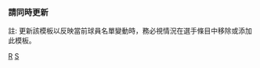 {{Navbox
|name=舊金山巨人隊當前登錄名單
|title=[[舊金山巨人|<span style="color:#FFFFFF;">舊金山巨人</span>]] 當前名單
|listclass = hlist
|state = {{{state|autocollapse}}}
|groupstyle=background:#FD5A1E; color:#000000; border:2px solid #000000;
|titlestyle=background:black; color:#FFFFFF; border:2px solid #FD5A1E;

|group1=活躍名單
|list1=
* 2 {{link-en|柯特·卡薩里|Curt Casali}}
* 5 [[麥克·雅澤姆斯基]]
* 8 [[湯米·拉·史戴拉]]
* 10 [[埃文·朗歌利亞]]
* 13 {{link-en|奧斯汀·史拉特|Austin Slater}}
* 14 {{link-en|奧斯汀·溫斯|Austin Wynns}}
* 16 [[卡洛斯·羅登]]
* 17 [[傑克·麥基]]
* 23 [[賈克·彼得森]]
* 33 [[達林·拉夫]]
* 35 [[布蘭登·克勞佛]]
* 37 {{link-en|多諾文·瓦頓|Donovan Walton}}
* 39 {{link-en|泰羅·艾斯崔達|Thairo Estrada}}
* 41 {{link-en|威爾默·弗洛瑞斯|Wilmer Flores}}
* 46 {{link-en|札克·里特爾|Zack Littell}}
* 48 {{link-en|荷西·阿爾法瑞茲|José Álvarez (baseball, born 1989)}}
* 51 {{link-en|路易斯·岡薩雷茲 (外野手)|Luis González (outfielder, born 1995)|路易斯·岡薩雷茲}}
* 52 {{link-en|多明尼克·里昂|Dominic Leone}}
* 53 {{link-en|赫略特·拉莫斯|Heliot Ramos}}
* 57 [[艾力克斯·伍德]]
* 59 {{link-en|約翰·布雷比亞|John Brebbia}}
* 62 {{link-en|羅根·韋伯|Logan Webb}}
* 66 {{link-en|賈林·賈西亞|Jarlin García}}
* 70 {{link-en|麥可·帕皮爾斯基|Michael Papierski}}
* 71 {{link-en|泰勒·羅傑斯|Tyler Rogers (baseball)}}
* 73 {{link-en|山姆·隆恩|Sam Long (baseball)}}
* 75 {{link-en|卡米洛·多佛|Camilo Doval}}

|group2=不活躍名單
|list2=
* 21 {{link-en|喬伊·巴特|Joey Bart}}
* 32 {{link-en|傑森·佛斯勒|Jason Vosler}}
* 60 {{link-en|卡艾·湯姆|Ka'ai Tom}}
* 63 {{link-en|莫里西歐·尤維拉|Mauricio Llovera}}
* 64 {{link-en|尚恩·傑利|Sean Hjelle}}
* 70 {{link-en|麥可·帕皮爾斯基|Michael Papierski}}
* 74 {{link-en|尤尼爾·馬提|Yunior Marte}}
* 76 {{link-en|克爾文·卡斯楚|Kervin Castro}}
* 78 {{link-en|葛瑞戈里·桑托斯|Gregory Santos}}

|group3=傷兵名單
|list3=
* 9 [[布蘭登·貝爾特]]
* 26 [[安東尼·迪斯克拉方尼]]
* 29 {{link-en|馬修·波伊德|Matthew Boyd (baseball)}}
* 31 {{link-en|拉蒙泰·韋德|LaMonte Wade}}
* 34 {{link-en|雅各·朱尼斯|Jakob Junis}}
* 38 [[亞力士·柯布]]

|group4=限制名單
|list4=


|group5=請假名單
|list5=

|group6=教練團
|list6=
* 總教練 19 {{link-en|蓋比·凱普勒|Gabe Kapler}}
* 板凳教練 31 {{link-en|凱·柯瑞亞|Kai Correa}}
* 一壘教練 00 {{link-en|安多恩·理察森|Antoan Richardson}}
* 三壘教練 23 {{link-en|馬克·霍伯格|Mark Hallberg}}
* 打擊教練 82 {{link-en|唐尼·艾克|Donnie Ecker}}
* 打擊教練 77 {{link-en|賈斯汀·維爾|Justin Viele}}
* 助理打擊教練/打擊指導員 88 {{link-en|達斯汀·林德|Dustin Lind}}
* 投手教練 84 [[安德魯·貝利]]
* 投球指導員 97 {{link-en|布萊恩·班尼斯特|Brian Bannister}}
* 助理投手教練 -- J·P·馬丁尼茲
* 牛棚教練 96 布蘭特·懷汀
* 牛棚教練/捕手教練 0 {{link-en|克雷格·艾爾伯納茲|Craig Albernaz}}
* 特別助理 92 {{link-en|艾莉莎·納肯|Alyssa Nakken}}
* 牛棚捕手 99 植村大輝
}}<noinclude>

===請同時更新===
{{tl|San Francisco Giants roster}}

{{collapsible option}}
註: 更新該模板以反映當前球員名單變動時，務必視情況在選手條目中移除或添加此模板。
[[Category:舊金山巨人|R]]
[[Category:美國職棒大聯盟球隊當前球員名單模板|S]]
</noinclude>